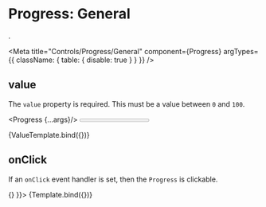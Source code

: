 
# Progress: General
.

<Meta 
  title="Controls/Progress/General" 
  component={Progress}
  argTypes={{
    className: { table: { disable: true } }
  }}
/>


## value

The `value` property is required. This must be a value between `0` and `100`.

  <Progress {...args}/>
  <Progress padded color="green" background value={50}/>
  <Progress padded color="pink" background value={80}/>
  <Progress padded color="red" background value={100}/>
</div>

<Canvas>
  <Story
    name="value"
    args={{value: 30,  onClick: null, padded: true, background: true}}>
    {ValueTemplate.bind({})}
  </Story>
</Canvas>

## onClick

If an `onClick` event handler is set, then the `Progress` is clickable.

<Canvas>
  <Story
    name="onClick"
    args={{value: 30,  onClick: () => {} }}>
    {Template.bind({})}
  </Story>
</Canvas>
